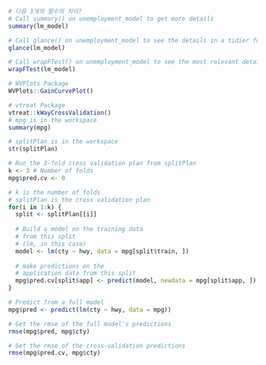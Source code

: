 ```r
# 다음 3개의 함수의 차이? 
# Call summary() on unemployment_model to get more details
summary(lm_model)

# Call glance() on unemployment_model to see the details in a tidier form
glance(lm_model)

# Call wrapFTest() on unemployment_model to see the most relevant details
wrapFTest(lm_model)

# WVPlots Package 
WVPlots::GainCurvePlot()

# vtreat Package
vtreat::kWayCrossValidation()
# mpg is in the workspace
summary(mpg)

# splitPlan is in the workspace
str(splitPlan)

# Run the 3-fold cross validation plan from splitPlan
k <- 3 # Number of folds
mpg$pred.cv <- 0 

# k is the number of folds
# splitPlan is the cross validation plan
for(i in 1:k) {
  split <- splitPlan[[i]]
  
  # Build a model on the training data 
  # from this split 
  # (lm, in this case)
  model <- lm(cty ~ hwy, data = mpg[split$train, ])
  
  # make predictions on the 
  # application data from this split
  mpg$pred.cv[split$app] <- predict(model, newdata = mpg[split$app, ])
}

# Predict from a full model
mpg$pred <- predict(lm(cty ~ hwy, data = mpg))

# Get the rmse of the full model's predictions
rmse(mpg$pred, mpg$cty)

# Get the rmse of the cross-validation predictions
rmse(mpg$pred.cv, mpg$cty)

```
